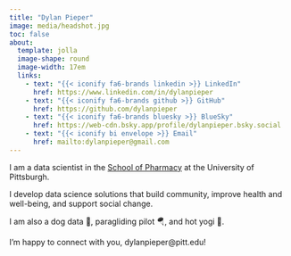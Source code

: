 ```yaml
---
title: "Dylan Pieper"
image: media/headshot.jpg
toc: false
about: 
  template: jolla
  image-shape: round
  image-width: 17em
  links:
    - text: "{{< iconify fa6-brands linkedin >}} LinkedIn"
      href: https://www.linkedin.com/in/dylanpieper
    - text: "{{< iconify fa6-brands github >}} GitHub" 
      href: https://github.com/dylanpieper
    - text: "{{< iconify fa6-brands bluesky >}} BlueSky"
      href: https://web-cdn.bsky.app/profile/dylanpieper.bsky.social
    - text: "{{< iconify bi envelope >}} Email"
      href: mailto:dylanpieper@gmail.com
---
```


I am a data scientist in the [School of Pharmacy](https://www.peru.pitt.edu) at the University of Pittsburgh.

I develop data science solutions that build community, improve health and well-being, and support social change.

I am also a dog data 🐾, paragliding pilot 🪂, and hot yogi 🧘.

I'm happy to connect with you, dylanpieper\@pitt.edu!
